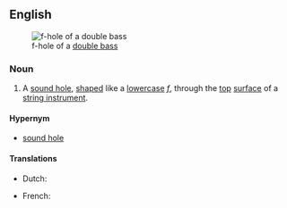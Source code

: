 ==English==
{{wikipedia}}
[[Image:Doublebass fhole.jpg|thumb|f-hole of a [[double bass]]]]

===Noun===
{{en-noun|head=[[f]]-[[hole]]}}

# {{label|en|musical instruments}} A [[sound hole]], [[shape]]d like a [[lowercase]] ''[[f]]'', through the [[top]] [[surface]] of a [[string instrument]].

====Hypernym====
* [[sound hole]]

====Translations====
{{trans-top|hole in instrument}}
* Dutch: {{t+|nl|klankgat|n}}
{{trans-mid}}
* French: {{t+|fr|ouïe|f}}
{{trans-bottom}}
